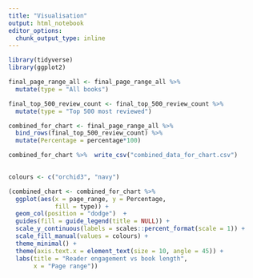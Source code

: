 ```yaml
---
title: "Visualisation"
output: html_notebook
editor_options: 
  chunk_output_type: inline
---
```


```r
library(tidyverse)
library(ggplot2)
```

```r
final_page_range_all <- final_page_range_all %>% 
  mutate(type = "All books")
```

```r
final_top_500_review_count <- final_top_500_review_count %>% 
  mutate(type = "Top 500 most reviewed")
```


```r
combined_for_chart <- final_page_range_all %>% 
  bind_rows(final_top_500_review_count) %>% 
  mutate(Percentage = percentage*100)

combined_for_chart %>%  write_csv("combined_data_for_chart.csv")
  
```

```r
colours <- c("orchid3", "navy")
```


```r
(combined_chart <- combined_for_chart %>% 
  ggplot(aes(x = page_range, y = Percentage,
             fill = type)) +
  geom_col(position = "dodge")  +
  guides(fill = guide_legend(title = NULL)) + 
  scale_y_continuous(labels = scales::percent_format(scale = 1)) +
  scale_fill_manual(values = colours) + 
  theme_minimal() +
  theme(axis.text.x = element_text(size = 10, angle = 45)) +
  labs(title = "Reader engagement vs book length",
       x = "Page range"))
```

